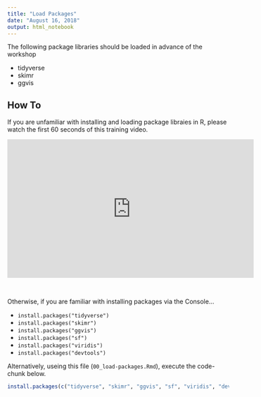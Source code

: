 ```yaml
---
title: "Load Packages"
date: "August 16, 2018"
output: html_notebook
---
```


The following package libraries should be loaded in advance of the workshop

- tidyverse
- skimr
- ggvis

## How To

If you are unfamiliar with installing and loading package libraies in R, please watch the first 60 seconds of this training video.

<iframe width="560" height="315" src="https://www.youtube.com/embed/u1r5XTqrCTQ" frameborder="0" allow="autoplay; encrypted-media" allowfullscreen></iframe>

&nbsp;

Otherwise, if you are familiar with installing packages via the Console...

- `install.packages("tidyverse")`
- `install.packages("skimr")`
- `install.packages("ggvis")`
- `install.packages("sf")`
- `install.packages("viridis")`
- `install.packages("devtools")`

Alternatively, useing this file (`00_load-packages.Rmd`), execute the code-chunk below.

```r
install.packages(c("tidyverse", "skimr", "ggvis", "sf", "viridis", "devtools"))
```